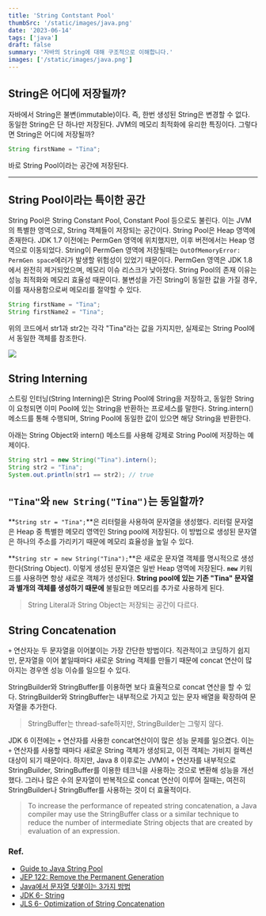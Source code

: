 ```yaml
---
title: 'String Contstant Pool'
thumbSrc: '/static/images/java.png'
date: '2023-06-14'
tags: ['java']
draft: false
summary: '자바의 String에 대해 구조적으로 이해합니다.'
images: ['/static/images/java.png']
---
```



## String은 어디에 저장될까?

자바에서 String은 불변(immutable)이다. 즉, 한번 생성된 String은 변경할 수 없다. 동일한 String은 단 하나만 저장된다. JVM의 메모리 최적화에 유리한 특징이다. 그렇다면 String은 어디에 저장될까?

```java
String firstName = "Tina";
```

바로 String Pool이라는 공간에 저장된다.

---

## String Pool이라는 특이한 공간
String Pool은 String Constant Pool, Constant Pool 등으로도 불린다. 
이는 JVM의 특별한 영역으로, String 객체들이 저장되는 공간이다. String Pool은 Heap 영역에 존재한다. JDK 1.7 이전에는 PermGen 영역에 위치했지만, 이후 버전에서는 Heap 영역으로 이동되었다. 
String이 PermGen 영역에 저장될때는 `OutOfMemoryError: PermGen space`에러가 발생할 위험성이 있었기 때문이다. PermGen 영역은 JDK 1.8에서 완전히 제거되었으며, 메모리 이슈 리스크가 낮아졌다.
String Pool의 존재 이유는 성능 최적화와 메모리 효율성 때문이다. 불변성을 가진 String이 동일한 값을 가질 경우, 이를 재사용함으로써 메모리를 절약할 수 있다.

```java
String firstName = "Tina";
String firstName2 = "Tina";
```
위의 코드에서 str1과 str2는 각각 "Tina"라는 값을 가지지만, 실제로는 String Pool에서 동일한 객체를 참조한다.

![](https://journaldev.nyc3.digitaloceanspaces.com/2012/11/String-Pool-Java1.png)


## String Interning

스트링 인터닝(String Interning)은 String Pool에 String을 저장하고, 동일한 String이 요청되면 이미 Pool에 있는 String을 반환하는 프로세스를 말한다. 
String.intern() 메소드를 통해 수행되며, String Pool에 동일한 값이 있으면 해당 String을 반환한다. 

아래는 String Object와 intern() 메소드를 사용해 강제로 String Pool에 저장하는 예제이다.

```java
String str1 = new String("Tina").intern();
String str2 = "Tina";
System.out.println(str1 == str2); // true
```

## `"Tina"`와 `new String("Tina")`는 동일할까?

**`String str = "Tina";`**은 리터럴을 사용하여 문자열을 생성했다. 리터럴 문자열은 Heap 중 특별한 메모리 영역인 String pool에 저장된다. 이 방법으로 생성된 문자열은 하나의 주소를 가리키기 때문에 메모리 효율성을 높일 수 있다.

**`String str = new String("Tina");`**은 새로운 문자열 객체를 명시적으로 생성한다(String Object). 이렇게 생성된 문자열은 일반 Heap 영역에 저장된다. **`new`** 키워드를 사용하면 항상 새로운 객체가 생성된다. **String pool에 있는 기존 "Tina" 문자열과 별개의 객체를 생성하기 때문에** 불필요한 메모리를 추가로 사용하게 된다.

> String Literal과 String Object는 저장되는 공간이 다르다.

## String Concatenation

`+` 연산자눈 두 문자열을 이어붙이는 가장 간단한 방법이다. 직관적이고 코딩하기 쉽지만, 문자열을 이어 붙일때마다 새로운 String 객체를 만들기 때문에 concat 연산이 많아지는 경우엔 성능 이슈를 일으킬 수 있다.

StringBuilder와 StringBuffer를 이용하면 보다 효율적으로 concat 연산을 할 수 있다. StringBuilder와 StringBuffer는 내부적으로 가지고 있는 문자 배열을 확장하여 문자열을 추가한다. 

> StringBuffer는 thread-safe하지만, StringBuilder는 그렇지 않다.

JDK 6 이전에는 `+` 연산자를 사용한 concat연산이이 많은 성능 문제를 일으켰다. 이는 `+` 연산자를 사용할 때마다 새로운 String 객체가 생성되고, 이전 객체는 가비지 컬렉션 대상이 되기 때문이다. 하지만, Java 8 이후로는 JVM이 `+` 연산자를 내부적으로 StringBuilder, StringBuffer를 이용한 테크닉을 사용하는 것으로 변환해 성능을 개선했다. 그러나 많은 수의 문자열이 반복적으로 concat 연산이 이루어 질때는, 여전히 StringBuilder나 StringBuffer를 사용하는 것이 더 효율적이다.

> To increase the performance of repeated string concatenation, a Java compiler may use the StringBuffer class or a similar technique to reduce the number of intermediate String objects that are created by evaluation of an expression.


### Ref.
- [Guide to Java String Pool](https://www.baeldung.com/java-string-pool)
- [JEP 122: Remove the Permanent Generation](https://openjdk.org/jeps/122)
- [Java에서 문자열 덧붙이는 3가지 방법](https://velog.io/@maigumi/Java에서-문자열-덧붙이는-3가지-방법)
- [JDK 6- String](https://docs.oracle.com/javase/6/docs/api/java/lang/String.html)
- [JLS 6- Optimization of String Concatenation](https://docs.oracle.com/javase/specs/jls/se6/html/expressions.html#15.18.1)